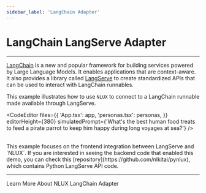 ```yaml
---
sidebar_label: 'LangChain Adapter'
---
```



# LangChain LangServe Adapter

---

[LangChain](https://www.langchain.com/) is a new and popular framework for building services powered by
Large Language Models. It enables applications that are context-aware. It also provides a library called
[LangServe](https://python.langchain.com/docs/langserve) to create standardized APIs that can be used to
interact with LangChain runnables.

This example illustrates how to use `NLUX` to connect to a LangChain runnable made available through LangServe.

<CodeEditor
    files={{
        'App.tsx': app,
        'personas.tsx': personas,
    }}
    editorHeight={380}
    simulatedPrompt={'What\'s the best human food treats to feed a pirate parrot to keep him happy during long voyages at sea?'}
/>

<br />
This example focuses on the frontend integration between LangServe and `NLUX`. If you are interested in seeing
the backend code that enabled this demo, you can check this [repository](https://github.com/nlkitai/pynlux),
which contains Python LangServe API code.

---

<Link className="learn-more-link button button--secondary" to="/learn/adapters/langchain">Learn More About NLUX LangChain Adapter</Link>